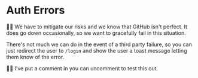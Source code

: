 # Auth Errors

👨‍💼 We have to mitigate our risks and we know that GitHub isn't perfect. It does
go down occasionally, so we want to gracefully fail in this situation.

There's not much we can do in the event of a third party failure, so you can
just redirect the user to `/login` and show the user a toast message letting
them know of the error.

🧝‍♂️ I've put a comment in <InlineFile file="tests/mocks/github.ts" line={136} />
you can uncomment to test this out.
